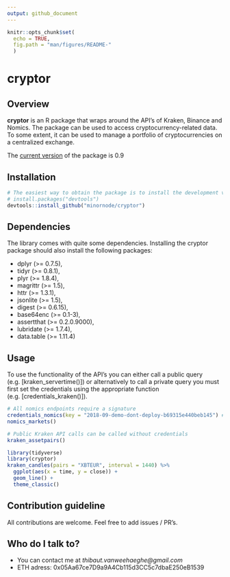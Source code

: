 ```yaml
---
output: github_document
---
```


```r
knitr::opts_chunk$set(
  echo = TRUE,
  fig.path = "man/figures/README-"
  )
```

# cryptor

## Overview

**cryptor** is an R package that wraps around the API's of Kraken, Binance and Nomics. The package can be used to access cryptocurrency-related data. To some extent, it can be used to manage a portfolio of cryptocurrencies on a centralized exchange.

The [current version](https://github.com/minornode/cryptor/releases/tag/v0.9) of the package is 0.9

## Installation

```r
# The easiest way to obtain the package is to install the development version from GitHub:
# install.packages("devtools")
devtools::install_github("minornode/cryptor")
```

## Dependencies

The library comes with quite some dependencies. Installing the cryptor package should also install the following packages:

*  dplyr (>= 0.7.5),
*  tidyr (>= 0.8.1),
*  plyr (>= 1.8.4),
*  magrittr (>= 1.5),
*  httr (>= 1.3.1),
*  jsonlite (>= 1.5),
*  digest (>= 0.6.15),
*  base64enc (>= 0.1-3),
*  assertthat (>= 0.2.0.9000),
*  lubridate (>= 1.7.4),
*  data.table (>= 1.11.4)

## Usage

To use the functionality of the API's you can either call a public query (e.g. [kraken_servertime()]) or alternatively to call a private query you must first set the credentials using the appropriate function (e.g. [credentials_kraken()]).

```r
# All nomics endpoints require a signature
credentials_nomics(key = "2018-09-demo-dont-deploy-b69315e440beb145") # demo API key can be outdated
nomics_markets()

# Public Kraken API calls can be called without credentials
kraken_assetpairs()
```

```r
library(tidyverse)
library(cryptor)
kraken_candles(pairs = "XBTEUR", interval = 1440) %>% 
  ggplot(aes(x = time, y = close)) + 
  geom_line() + 
  theme_classic()
```

## Contribution guideline

All contributions are welcome. Feel free to add issues / PR's.

## Who do I talk to?

* You can contact me at *thibaut.vanweehaeghe@gmail.com*
* ETH adress: 0x05Aa67ce7D9a9A4Cb115d3CC5c7dbaE250eB1539
